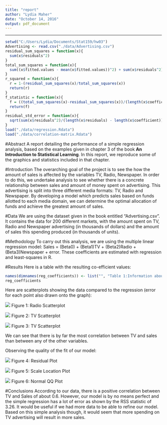 ```yaml
---
title: "report"
author: "Lydia Maher"
date: "October 14, 2016"
output: pdf_document
---
```


---
```r
setwd("C:/Users/Lydia/Documents/Stat159/hw03")
Advertising <- read.csv("./data/Advertising.csv")
residual_sum_squares = function(x){
  sum(x$residuals^2)
}
total_sum_squares = function(x){
  sum((x$fitted.values - mean(x$fitted.values))^2) + sum(x$residuals^2)
}
r_squared = function(x){
  r = 1-(residual_sum_squares(x)/total_sum_squares(x))
  return(r)
}
f_statistic = function(x){
  f = ((total_sum_squares(x)-residual_sum_squares(x))/(length(x$coefficient)-1)) / (residual_sum_squares(x)/(length(x$residuals) - length(x$coefficient)))
  return(f)
}
residual_std_error = function(x){
  sqrt(sum(x$residuals^2)/(length(x$residuals) - length(x$coefficient)))
}
load("./data/regression.Rdata")
load("./data/correlation-matrix.Rdata")
```

#Abstract
A report detailing the performance of a simple regression analysis, based on the examples given in chapter 3 of the book **An Introduction to Statistical Learning**. In this report, we reproduce some of the graphics and statistics included in that chapter.

#Introduction
The overarching goal of the project is to see the how the amount of sales is affected by the variables TV, Radio, Newspaper. In order to do this, we undertake analysis to see whether there is a concrete relationship between sales and amount of money spent on advertising. This advertising is split into three different media formats: TV, Radio and Newspaper. By developing a model which predicts sales based on funds allotted to each media domain, we can determine the optimal allocation of funds and achieve the greatest amount of sales. 

#Data
We are using the dataset given in the book entitled "Advertising.csv". It contains the data for 200 different markets, with the amount spent on TV, Radio and Newspaper advertising (in thousands of dollars) and the amount of sales this spending produced (in thousands of units).

#Methodology
To carry out this analysis, we are using the multiple linear regression model: Sales = (Beta0) + (Beta1)TV + (Beta2)Radio + (Beta3)Newspaper + error. 
These coefficients are estimated with regression and least-squares in R.

#Results
Here is a table with the resulting co-efficient values:



```r

names(dimnames(reg_coefficients)) <- list("", "Table 1:Information about Regression Coefficients")
reg_coefficients
```


Here are scatterplots showing the data compared to the regression (error for each point also drawn onto the graph):

![](C:/Users/Lydia/Documents/Stat159/hw03/images/scatterplot-radio-sales.png)
Figure 1: Radio Scatterplot

![](C:/Users/Lydia/Documents/Stat159/hw03/images/scatterplot-tv-sales.png)
Figure 2: TV Scatterplot

![](C:/Users/Lydia/Documents/Stat159/hw03/images/scatterplot-newspaper-sales.png)
Figure 3: TV Scatterplot

We can see that there is by far the most correlation between TV and sales than between any of the other variables. 

Observing the quality of the fit of our model:

![](C:/Users/Lydia/Documents/Stat159/hw03/images/residual-plot.png)
Figure 4: Residual Plot

![](C:/Users/Lydia/Documents/Stat159/hw03/images/scale-location-plot.png)
Figure 5: Scale Location Plot

![](C:/Users/Lydia/Documents/Stat159/hw03/images/normal-qq-plot.png)
Figure 6: Normal QQ Plot

#Conclusions
According to our data, there is a positive correlation between TV and Sales of about 0.6. However, our model is by no means perfect and the simple regression has a lot of error as shown by the RSS statistic of 3.26. It would be useful if we had more data to be able to refine our model. Based on this simple analysis though, it would seem that more spending on TV advertising will result in more sales.

